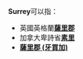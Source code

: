 '''Surrey'''可以指：
* 英國英格蘭'''[[薩里郡|薩里郡]]'''
* 加拿大卑詩省'''[[素里|素里]]'''
* '''[[薩里郡_(牙買加)|薩里郡 (牙買加)]]'''

{{disambig|cat=非中文名稱消歧義}}